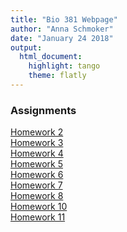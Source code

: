 ```yaml
---
title: "Bio 381 Webpage"
author: "Anna Schmoker"
date: "January 24 2018"
output: 
  html_document: 
    highlight: tango
    theme: flatly
---
```


### Assignments

[Homework 2](Homework2.html)   
[Homework 3](Homework_3.pdf)   
[Homework 4](Homework4.html)   
[Homework 5](Homework5.html)  
[Homework 6](Homework6.html)   
[Homework 7](Homework7.html)    
[Homework 8](Homework_8.html)   
[Homework 10](Homework10.html)   
[Homework 11](Homework11.html)   


